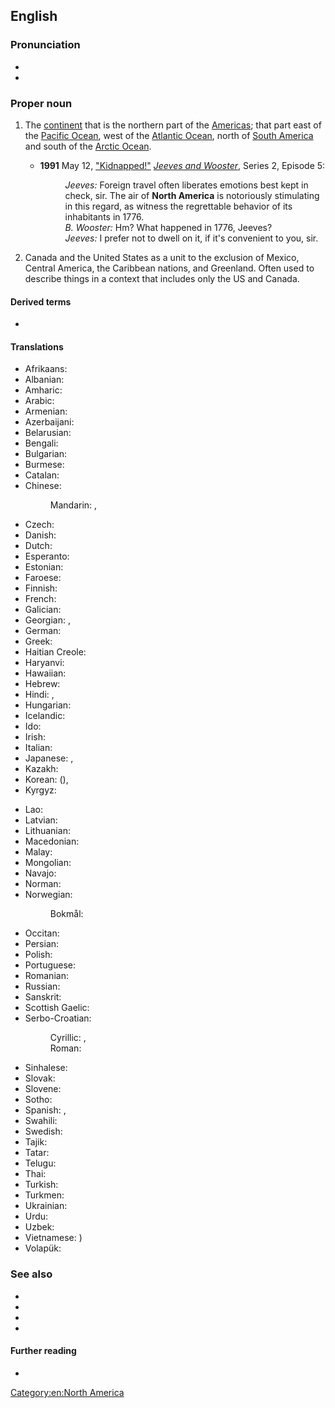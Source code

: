 ==English==

===Pronunciation===
* {{IPA|en|/ˌnɔː(ɹ)θ əˈmɛɹɪkə/}}
* {{audio|en|LL-Q1860 (eng)-Vealhurl-North America.wav ‎|Audio (UK)}}

===Proper noun===
{{en-proper noun}}

# {{senseid|en|Q49}}The [[continent]] that is the northern part of the [[Americas]]; that part east of the [[Pacific Ocean]], west of the [[Atlantic Ocean]], north of [[South America]] and south of the [[Arctic Ocean]].
#* '''1991''' May 12, [[w:List of Jeeves and Wooster episodes|"Kidnapped!"]] [[w:Jeeves and Wooster|''Jeeves and Wooster'']], Series 2, Episode 5:
#*: ''Jeeves:'' Foreign travel often liberates emotions best kept in check, sir. The air of '''North America''' is notoriously stimulating in this regard, as witness the regrettable behavior of its inhabitants in 1776.<br>''B. Wooster:'' Hm? What happened in 1776, Jeeves?<br>''Jeeves:'' I prefer not to dwell on it, if it's convenient to you, sir.
# {{lb|en|United States|Canada}} Canada and the United States as a unit to the exclusion of Mexico, Central America, the Caribbean nations, and Greenland. Often used to describe things in a context that includes only the US and Canada.

====Derived terms====
* {{l|en|North American}}

====Translations====
{{trans-top|id=Q49|continent}}
* Afrikaans: {{t|af|Noord-Amerika}}
* Albanian: {{t|sq|Amerika Veriore|f}}
* Amharic: {{t|am|ስሜን አሜሪካ}}
* Arabic: {{t|ar|أَمْرِيكَا الشَّمَالِيَّة|f}}
* Armenian: {{t|hy|Հյուսիսային Ամերիկա}}
* Azerbaijani: {{t+|az|Şimali Amerika}}
* Belarusian: {{t|be|Паўно́чная Аме́рыка|f|sc=Cyrl}}
* Bengali: {{t+|bn|উত্তর আমেরিকা|sc=Beng}}
* Bulgarian: {{t|bg|Се́верна Аме́рика|f|sc=Cyrl}}
* Burmese: {{t|my|မြောက်အမေရိက|sc=Mymr}}
* Catalan: {{t|ca|Amèrica del Nord|f}}
* Chinese:
*: Mandarin: {{t+|cmn|北美|tr=Běi Měi}}, {{t+|cmn|北美洲|tr=Běi Měizhōu}}
* Czech: {{t+|cs|Severní Amerika|f}}
* Danish: {{t+|da|Nordamerika}}
* Dutch: {{t+|nl|Noord-Amerika|n}}
* Esperanto: {{t+|eo|Nordameriko}}
* Estonian: {{t+|et|Põhja-Ameerika}}
* Faroese: {{t|fo|Norðuramerika|f|n}}
* Finnish: {{t+|fi|Pohjois-Amerikka}}
* French: {{t+|fr|Amérique du Nord|f}}
* Galician: {{t+|gl|América do Norte}}
* Georgian: {{t|ka|ჩრდილოეთი ამერიკა}}, {{t|ka|ჩრდილო ამერიკა}}
* German: {{t+|de|Nordamerika|n}}
* Greek: {{t+|el|Βόρεια Αμερική|f}}
* Haitian Creole: {{t|ht|Amerik dinò}}
* Haryanvi: {{t|bgc|ओ॔टऱ्यामरेख्या}}
* Hawaiian: {{t|haw|ʻAmelika ʻĀkau}}
* Hebrew: {{t|he|אמריקה הצפונית|sc=Hebr}}
* Hindi: {{t+|hi|उत्तर अमेरिका|sc=Deva}}, {{t|hi|उत्तर अमरीका|sc=Deva}}
* Hungarian: {{t+|hu|Észak-Amerika}}
* Icelandic: {{t+|is|Norður-Ameríka|f}}
* Ido: {{t+|io|Nord-Amerika}}
* Irish: {{t|ga|Meiriceá Thuaidh|m}}
* Italian: {{t+|it|America del Nord|f}}
* Japanese: {{t+|ja|北アメリカ|tr=Kita Amerika|sc=Jpan}}, {{t+|ja|北米|tr=ほくべい, Hokubei|sc=Jpan}}
* Kazakh: {{t+|kk|Солтүстік Америка}}
* Korean: {{t|ko|^북미}} ({{t+|ko|北美}}), {{t|ko|^북아메리카}}
* Kyrgyz: {{t+|ky|Түндүк Америка}}
{{trans-mid}}
* Lao: {{t+|lo|ອາເມລິກາເໜືອ}}
* Latvian: {{t|lv|Ziemeļamerika|f}}
* Lithuanian: {{t+|lt|Šiaurės Amerika|f}}
* Macedonian: {{t|mk|Северна Америка|f}}
* Malay: {{t|ms|Amerika Utara}}
* Mongolian: {{t|mn|Хойд Америк}}
* Navajo: {{t|nv|Náhookǫsjí Kéyah dah siʼánígíí}}
* Norman: {{t|nrf|Améthique du Nord|f}} {{qualifier|Jersey}}
* Norwegian:
*: Bokmål: {{t+|nb|Nord-Amerika}}
* Occitan: {{t+|oc|America del Nòrd|f}}
* Persian: {{t|fa|آمریکای شمالی|tr=âmrikâ-ye šomâli}}
* Polish: {{t+|pl|Ameryka Północna|f}}
* Portuguese: {{t+|pt|América do Norte|f}}
* Romanian: {{t+|ro|America de Nord|f}}
* Russian: {{t+|ru|Се́верная Аме́рика|f}}
* Sanskrit: {{t|sa|उत्तरीयामरेखिका}}
* Scottish Gaelic: {{t|gd|Aimeireaga-a-Tuath|f}}
* Serbo-Croatian:
*: Cyrillic: {{t|sh|Сје̏ве̄рна̄ Амѐрика|f|sc=Cyrl}}, {{t|sh|Се̏ве̄рна̄ Амѐрика|f|sc=Cyrl}}
*: Roman: {{t+|sh|Sjȅvērnā Amèrika|f}} {{t|sh|Sȅvērnā Amèrika|f}}
* Sinhalese: {{t|si|උතුරු ඇමෙරිකාව}}
* Slovak: {{t+|sk|Severná Amerika|f}}
* Slovene: {{t|sl|Severna Amerika|f}}
* Sotho: {{t|st|Amerika Leboya}}
* Spanish: {{t+|es|América del Norte|f}}, {{t+|es|Norteamérica}}
* Swahili: {{t|sw|Amerika ya Kaskazini}}
* Swedish: {{t+|sv|Nordamerika}}
* Tajik: {{t+|tg|Амрикои Шимолӣ}}
* Tatar: {{t|tt|Төньяк Америка}}
* Telugu: {{t+|te|ఉత్తర అమెరికా}}
* Thai: {{t|th|อเมริกาเหนือ}}
* Turkish: {{t+|tr|Kuzey Amerika}}
* Turkmen: {{t|tk|Demirgazyk Amerika}}
* Ukrainian: {{t|uk|Півні́чна Аме́рика|f|sc=Cyrl}}
* Urdu: {{t|ur|شمالی امریکہ|tr=śamālī amrīkā}}
* Uzbek: {{t+|uz|Shimoliy Amerika}}
* Vietnamese: {{t+|vi|Bắc Mỹ}} {{t|vi|北美}})
* Volapük: {{t+|vo|Nolüda-Merop}}
{{trans-bottom}}

===See also===
* {{list:continents/en}}
* {{list:countries of North America/en}}{{topics|en|Countries in North America}}
* {{list:territories of North America/en}}
* {{l|en|Latin America}}

====Further reading====
* {{pedialite}}

[[Category:en:North America]]